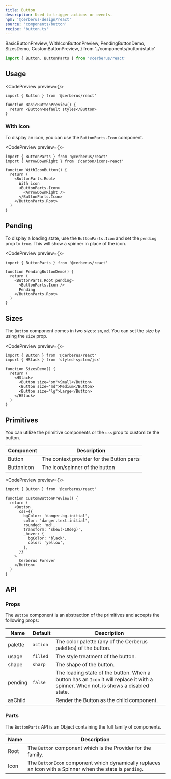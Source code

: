 ```yaml
---
title: Button
description: Used to trigger actions or events.
npm: '@cerberus-design/react'
source: 'components/button'
recipe: 'button.ts'
---
```


  BasicButtonPreview,
  WithIconButtonPreview,
  PendingButtonDemo,
  SizesDemo,
  CustomButtonPreview,
} from '../components/button/static'

```ts
import { Button, ButtonParts } from '@cerberus/react'
```

## Usage

<CodePreview preview={<BasicButtonPreview />}>
```tsx title="button.tsx"
import { Button } from '@cerberus/react'

function BasicButtonPreview() {
  return <Button>Default styles</Button>
}
```
</CodePreview>


### With Icon

To display an icon, you can use the `ButtonParts.Icon` component.

<CodePreview preview={<WithIconButtonPreview />}>
```tsx title="button.tsx"
import { ButtonParts } from '@cerberus/react'
import { ArrowDownRight } from '@carbon/icons-react'

function WithIconButton() {
  return (
    <ButtonParts.Root>
      With icon
      <ButtonParts.Icon>
        <ArrowDownRight />
      </ButtonParts.Icon>
    </ButtonParts.Root>
  )
}
```
</CodePreview>

## Pending

To display a loading state, use the `ButtonParts.Icon` and set the `pending` prop to `true`. This will show a spinner in place of the icon.

<CodePreview preview={<PendingButtonDemo />}>
```tsx title="button.tsx"
import { ButtonParts } from '@cerberus/react'

function PendingButtonDemo() {
  return (
    <ButtonParts.Root pending>
      <ButtonParts.Icon />
      Pending
    </ButtonParts.Root>
  )
}
```
</CodePreview>

## Sizes

The `Button` component comes in two sizes: `sm`, `md`. You can set the size by using the `size` prop.

<CodePreview preview={<SizesDemo />}>
```tsx title="button.tsx"
import { Button } from '@cerberus/react'
import { HStack } from 'styled-system/jsx'

function SizesDemo() {
  return (
    <HStack>
      <Button size="sm">Small</Button>
      <Button size="md">Medium</Button>
      <Button size="lg">Large</Button>
    </HStack>
  )
}
```
</CodePreview>

## Primitives

You can utilize the primitive components or the `css` prop to customize the button.

| Component | Description |
| --------- | ----------- |
| Button    | The context provider for the Button parts |
| ButtonIcon  | The icon/spinner of the button |

<CodePreview preview={<CustomButtonPreview />}>
```tsx title="button.tsx"
import { Button } from '@cerberus/react'

function CustomButtonPreview() {
  return (
    <Button
      css={{
        bgColor: 'danger.bg.initial',
        color: 'danger.text.initial',
        rounded: 'md',
        transform: 'skew(-10deg)',
        _hover: {
          bgColor: 'black',
          color: 'yellow',
        },
      }}
    >
      Cerberus Forever
    </Button>
  )
}
```
</CodePreview>

## API

### Props

The `Button` component is an abstraction of the primitives and accepts the following props:

| Name     | Default | Description                            |
| -------- | ------- | -------------------------------------- |
| palette     | `action`   | The color palette (any of the Cerberus palettes) of the button. |
| usage | `filled`    | The style treatment of the button.    |
| shape | `sharp`     | The shape of the button.              |
| pending | `false`    | The loading state of the button. When a button has an `Icon` it will replace it with a spinner. When not, is shows a disabled state.     |
| asChild | | Render the Button as the child component. |

### Parts

The `ButtonParts` API is an Object containing the full family of components.

<NoteAdmonition description="It is best to only use the ButtonParts if you are building a custom solution. Importing Object based components will ship every property it includes into your bundle, regardless if you use it or not." />

| Name     | Description                            |
| -------- | -------------------------------------- |
| Root     | The `Button` component which is the Provider for the family. |
| Icon     | The `ButtonIcon` component which dynamically replaces an icon with a Spinner when the state is `pending`. |

